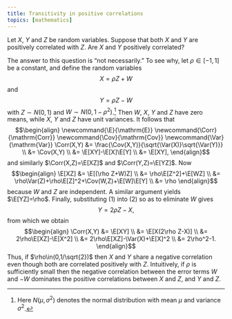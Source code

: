 ```yaml
---
title: Transitivity in positive correlations
topics: [mathematics]
---
```


Let $X$, $Y$ and $Z$ be random variables.
Suppose that both $X$ and $Y$ are positively correlated with $Z$.
Are $X$ and $Y$ positively correlated?

The answer to this question is "not necessarily."
To see why, let $\rho\in[-1,1]$ be a constant, and define the random variables
$$X=\rho Z+W \tag{1}$$
and
$$Y=\rho Z-W \tag{2}$$
with $Z\sim N(0,1)$ and $W\sim N(0,1-\rho^2)$.[^normal]
Then $W$, $X$, $Y$ and $Z$ have zero means, while $X$, $Y$ and $Z$ have unit variances.
It follows that
$$\begin{align}
\newcommand{\E}{\mathrm{E}}
\newcommand{\Corr}{\mathrm{Corr}}
\newcommand{\Cov}{\mathrm{Cov}}
\newcommand{\Var}{\mathrm{Var}}
\Corr(X,Y)
&= \frac{\Cov(X,Y)}{\sqrt{\Var(X)}\sqrt{\Var(Y)}} \\
&= \Cov(X,Y) \\
&= \E[XY]-\E[X]\E[Y] \\
&= \E[XY],
\end{align}$$
and similarly $\Corr(X,Z)=\E[XZ]$ and $\Corr(Y,Z)=\E[YZ]$.
Now
$$\begin{align}
\E[XZ]
&= \E[(\rho Z+W)Z] \\
&= \rho\E[Z^2]+\E[WZ] \\
&= \rho\Var(Z)+\rho\E[Z]^2+\Cov(W,Z)+\E[W]\E[Y] \\
&= \rho
\end{align}$$
because $W$ and $Z$ are independent.
A similar argument yields $\E[YZ]=\rho$.
Finally, substituting $(1)$ into $(2)$ so as to eliminate $W$ gives
$$Y=2\rho Z-X,$$
from which we obtain
$$\begin{align}
\Corr(X,Y)
&= \E[XY] \\
&= \E[X(2\rho Z-X)] \\
&= 2\rho\E[XZ]-\E[X^2] \\
&= 2\rho\E[XZ]-\Var(X)+\E[X]^2 \\
&= 2\rho^2-1.
\end{align}$$
Thus, if $\rho\in(0,1/\sqrt{2})$ then $X$ and $Y$ share a negative correlation even though both are correlated positively with $Z$.
Intuitively, if $\rho$ is sufficiently small then the negative correlation between the error terms $W$ and $-W$ dominates the positive correlations between $X$ and $Z$, and $Y$ and $Z$.

[^normal]: Here $N(\mu,\sigma^2)$ denotes the normal distribution with mean $\mu$ and variance $\sigma^2$.

